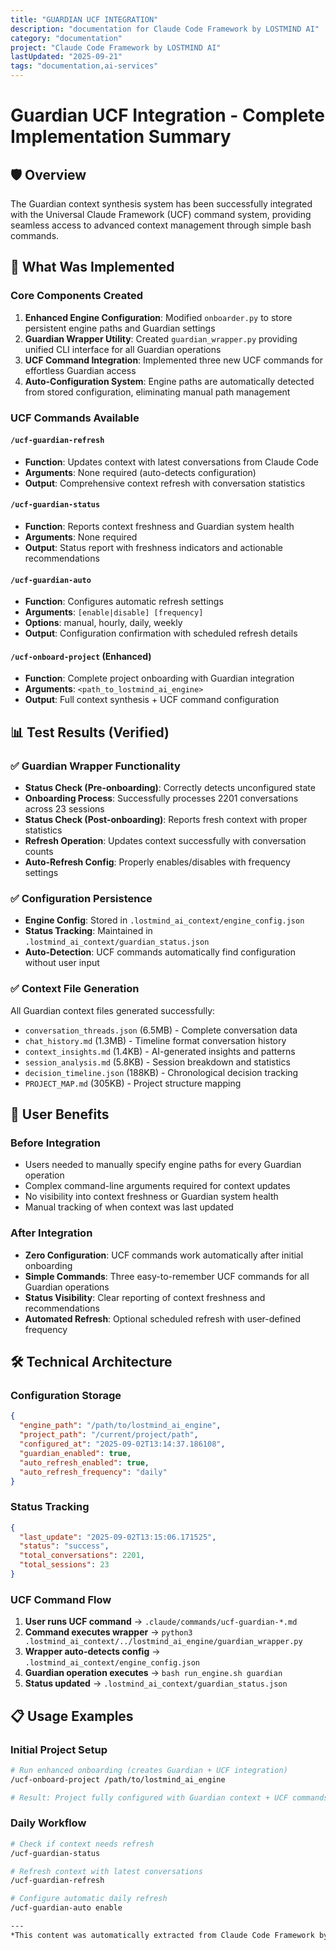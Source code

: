 ```yaml
---
title: "GUARDIAN UCF INTEGRATION"
description: "documentation for Claude Code Framework by LOSTMIND AI"
category: "documentation"
project: "Claude Code Framework by LOSTMIND AI"
lastUpdated: "2025-09-21"
tags: "documentation,ai-services"
---
```


# Guardian UCF Integration - Complete Implementation Summary

## 🛡️ Overview
The Guardian context synthesis system has been successfully integrated with the Universal Claude Framework (UCF) command system, providing seamless access to advanced context management through simple bash commands.

## 🚀 What Was Implemented

### Core Components Created
1. **Enhanced Engine Configuration**: Modified `onboarder.py` to store persistent engine paths and Guardian settings
2. **Guardian Wrapper Utility**: Created `guardian_wrapper.py` providing unified CLI interface for all Guardian operations
3. **UCF Command Integration**: Implemented three new UCF commands for effortless Guardian access
4. **Auto-Configuration System**: Engine paths are automatically detected from stored configuration, eliminating manual path management

### UCF Commands Available

#### `/ucf-guardian-refresh` 
- **Function**: Updates context with latest conversations from Claude Code
- **Arguments**: None required (auto-detects configuration)
- **Output**: Comprehensive context refresh with conversation statistics

#### `/ucf-guardian-status`
- **Function**: Reports context freshness and Guardian system health
- **Arguments**: None required
- **Output**: Status report with freshness indicators and actionable recommendations

#### `/ucf-guardian-auto`
- **Function**: Configures automatic refresh settings
- **Arguments**: `[enable|disable] [frequency]`
- **Options**: manual, hourly, daily, weekly
- **Output**: Configuration confirmation with scheduled refresh details

#### `/ucf-onboard-project` (Enhanced)
- **Function**: Complete project onboarding with Guardian integration
- **Arguments**: `<path_to_lostmind_ai_engine>`
- **Output**: Full context synthesis + UCF command configuration

## 📊 Test Results (Verified)

### ✅ Guardian Wrapper Functionality
- **Status Check (Pre-onboarding)**: Correctly detects unconfigured state
- **Onboarding Process**: Successfully processes 2201 conversations across 23 sessions
- **Status Check (Post-onboarding)**: Reports fresh context with proper statistics
- **Refresh Operation**: Updates context successfully with conversation counts
- **Auto-Refresh Config**: Properly enables/disables with frequency settings

### ✅ Configuration Persistence
- **Engine Config**: Stored in `.lostmind_ai_context/engine_config.json`
- **Status Tracking**: Maintained in `.lostmind_ai_context/guardian_status.json`
- **Auto-Detection**: UCF commands automatically find configuration without user input

### ✅ Context File Generation
All Guardian context files generated successfully:
- `conversation_threads.json` (6.5MB) - Complete conversation data
- `chat_history.md` (1.3MB) - Timeline format conversation history  
- `context_insights.md` (1.4KB) - AI-generated insights and patterns
- `session_analysis.md` (5.8KB) - Session breakdown and statistics
- `decision_timeline.json` (188KB) - Chronological decision tracking
- `PROJECT_MAP.md` (305KB) - Project structure mapping

## 🎯 User Benefits

### Before Integration
- Users needed to manually specify engine paths for every Guardian operation
- Complex command-line arguments required for context updates
- No visibility into context freshness or Guardian system health
- Manual tracking of when context was last updated

### After Integration
- **Zero Configuration**: UCF commands work automatically after initial onboarding
- **Simple Commands**: Three easy-to-remember UCF commands for all Guardian operations
- **Status Visibility**: Clear reporting of context freshness and recommendations
- **Automated Refresh**: Optional scheduled refresh with user-defined frequency

## 🛠️ Technical Architecture

### Configuration Storage
```json
{
  "engine_path": "/path/to/lostmind_ai_engine",
  "project_path": "/current/project/path", 
  "configured_at": "2025-09-02T13:14:37.186108",
  "guardian_enabled": true,
  "auto_refresh_enabled": true,
  "auto_refresh_frequency": "daily"
}
```

### Status Tracking
```json
{
  "last_update": "2025-09-02T13:15:06.171525",
  "status": "success",
  "total_conversations": 2201,
  "total_sessions": 23
}
```

### UCF Command Flow
1. **User runs UCF command** → `.claude/commands/ucf-guardian-*.md`
2. **Command executes wrapper** → `python3 .lostmind_ai_context/../lostmind_ai_engine/guardian_wrapper.py`
3. **Wrapper auto-detects config** → `.lostmind_ai_context/engine_config.json`
4. **Guardian operation executes** → `bash run_engine.sh guardian`
5. **Status updated** → `.lostmind_ai_context/guardian_status.json`

## 📋 Usage Examples

### Initial Project Setup
```bash
# Run enhanced onboarding (creates Guardian + UCF integration)
/ucf-onboard-project /path/to/lostmind_ai_engine

# Result: Project fully configured with Guardian context + UCF commands ready
```

### Daily Workflow
```bash
# Check if context needs refresh
/ucf-guardian-status

# Refresh context with latest conversations  
/ucf-guardian-refresh

# Configure automatic daily refresh
/ucf-guardian-auto enable 

---
*This content was automatically extracted from Claude Code Framework by LOSTMIND AI. For the most up-to-date information, refer to the source project.*
